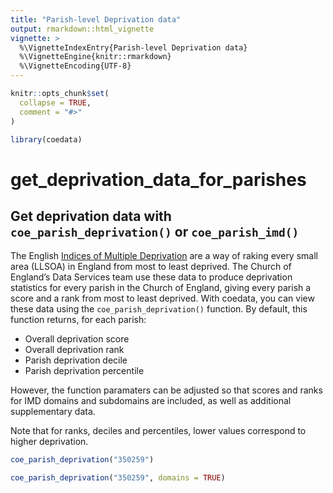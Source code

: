 ```yaml
---
title: "Parish-level Deprivation data"
output: rmarkdown::html_vignette
vignette: >
  %\VignetteIndexEntry{Parish-level Deprivation data}
  %\VignetteEngine{knitr::rmarkdown}
  %\VignetteEncoding{UTF-8}
---
```


```r
knitr::opts_chunk$set(
  collapse = TRUE,
  comment = "#>"
)
```

```r
library(coedata)
```

<!-- WARNING - This vignette is generated by {fusen} from dev/flat_get-deprivation-data-for-parishes.Rmd: do not edit by hand -->




# get_deprivation_data_for_parishes

## Get deprivation data with `coe_parish_deprivation()` or `coe_parish_imd()`

The English [Indices of Multiple Deprivation](https://assets.publishing.service.gov.uk/media/5d8b399a40f0b609946034a4/IoD2019_Infographic.pdf) are a way of raking every small area (LLSOA) in England from most to least deprived. The Church of England's Data Services team use these data to produce deprivation statistics for every parish in the Church of England, giving every parish a score and a rank from most to least deprived. With coedata, you can view these data using the `coe_parish_deprivation()` function. By default, this function returns, for each parish:

- Overall deprivation score
- Overall deprivation rank
- Parish deprivation decile 
- Parish deprivation percentile

However, the function paramaters can be adjusted so that scores and ranks for IMD domains and subdomains are included, as well as additional supplementary data.

Note that for ranks, deciles and percentiles, lower values correspond to higher deprivation.






```r
coe_parish_deprivation("350259")

coe_parish_deprivation("350259", domains = TRUE)
```

